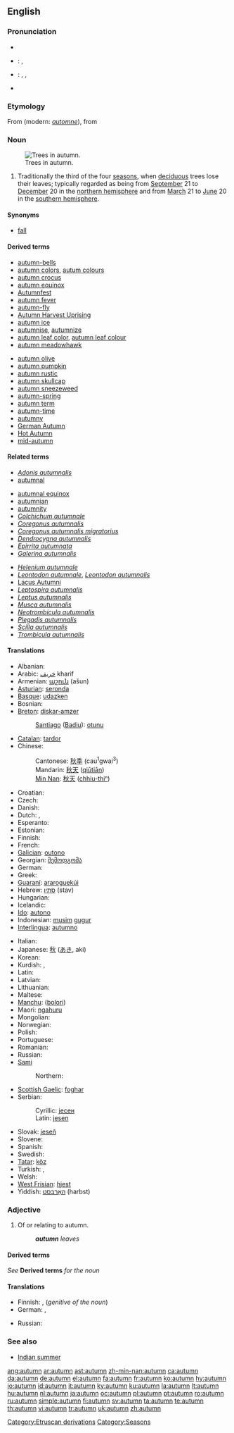 {{also|Autumn}}
==English==
{{wikipedia}}

===Pronunciation===
* {{audio|En-uk-autumn.ogg|audio (UK)}}
* {{a|UK}}: {{IPA|/ˈɔː.təm/}}, {{SAMPA|/"O:.t@m/}}
* {{a|US}}: {{enPR|äʹtəm}}, {{IPA|/ˈɑ.təm/}}, {{SAMPA|/"A.t@m/}}
* {{audio|en-us-autumn.ogg|Audio (US)}}

===Etymology===
From {{etyl|fro}} {{term|autumpne}} (modern: ''[[automne]]''), from {{etyl|la}} {{term|autumnus}}

===Noun===
{{en-noun}}
[[Image:Pidhoretsky Hrad-Park.jpg|thumb|right|Trees in autumn.]]

# Traditionally the third of the four [[season]]s, when [[deciduous]] trees lose their leaves; typically regarded as being from [[September]] 21 to [[December]] 20 in the [[northern hemisphere]] and from [[March]] 21 to [[June]] 20 in the [[southern hemisphere]].

====Synonyms====
* {{qualifier|US}} [[fall]]

====Derived terms====
{{rel-top|Terms derived from ''autumn''}}
<!--"autumnal" comes from Latin-->
* [[autumn-bells]]
* [[autumn colors]], [[autum colours]]
* [[autumn crocus]]
* [[autumn equinox]]
* [[w:Autumnfest|Autumnfest]]
* [[autumn fever]]
* [[autumn-fly]]
* [[w:Autumn Harvest Uprising|Autumn Harvest Uprising]]
* [[autumn ice]]
* [[autumnise]], [[autumnize]]
* [[autumn leaf color]], [[autumn leaf colour]]
* [[autumn meadowhawk]]
{{rel-mid}}
* [[autumn olive]]
* [[autumn pumpkin]]
* [[autumn rustic]]
* [[autumn skullcap]]
* [[autumn sneezeweed]]
* [[autumn-spring]]
* [[autumn term]]
* [[autumn-time]]
* [[autumny]]
* [[w:German Autumn|German Autumn]]
* [[w:Hot Autumn|Hot Autumn]]
* [[mid-autumn]]
{{rel-bottom}}

====Related terms====
{{rel-top|Terms related to ''autumn''}}
* ''[[Adonis autumnalis]]''
* [[autumnal]]<!--from Latin-->
<!--"autumnally" is derived from "autumnal"-->
* [[autumnal equinox]]
* [[autumnian]]
* [[autumnity]]
* ''[[Colchichum autumnale]]''
* ''[[Coregonus autumnalis]]''
* ''[[Coregonus autumnalis migratorius]]''
* ''[[Dendrocygna autumnalis]]''
* ''[[Epirrita autumnata]]''
* ''[[Galerina autumnalis]]''
{{rel-mid}}
* ''[[Helenium autumnale]]''
* ''[[Leontodon autumnale]]'', ''[[Leontodon autumnalis]]''
* [[w:Lacus Autumni|Lacus Autumni]]
* ''[[Leptospira autumnalis]]''
* ''[[Leptus autumnalis]]''
* ''[[Musca autumnalis]]''
* ''[[Neotrombicula autumnalis]]''
* ''[[Plegadis autumnalis]]''
* ''[[Scilla autumnalis]]''
* ''[[Trombicula autumnalis]]''
{{rel-bottom}}

====Translations====
{{rfc-tsort|unparsed language line: *  Sami }}
{{trans-top|season}}
* Albanian: {{t+|sq|vjeshtë|xs=Albanian}}
* Arabic: [[خريف]] kharif
* Armenian: [[աշուն]] (ašun)
* [[Asturian]]: [[seronda]] {{f}}
* [[Basque]]: [[udazken]]
* Bosnian: {{t-|bs|jesen|f}}
* [[Breton]]: [[diskar-amzer]] {{m}}
*: [[Santiago]] ([[Badiu]]): [[otunu]]
* [[Catalan]]: [[tardor]] {{m}}
* Chinese:
*: Cantonese: [[秋季]] (cau<sup>1</sup>gwai<sup>3</sup>)
*: Mandarin: [[秋天]] ([[qiūtiān]])
*: [[Min Nan]]: [[秋天]] ([[chhiu-thiⁿ]])
* Croatian: {{t-|hr|jesen|f|alt=jȅsēn}}
* Czech: {{t+|cs|podzim|m}}
* Danish: {{t+|da|efterår}}
* Dutch: {{t+|nl|herfst|m}}, {{t+|nl|najaar|n}}
* Esperanto: {{t-|eo|aŭtuno|xs=Esperanto}}
* Estonian: {{t-|et|sügis}}
* Finnish: {{t+|fi|syksy}}
* French: {{t+|fr|automne|m}}
* [[Galician]]: [[outono]] {{m}}
* Georgian: [[შემოდგომა]]
* German: {{t+|de|Herbst|m}}
* Greek: {{t+|el|φθινόπωρο|n|tr=fthinóporo|sc=Grek}}
* [[Guaraní]]: [[araroguekúi]]
* Hebrew: [[סתו|סתיו]] (stav) {{m}}
* Hungarian: {{t+|hu|ősz}}
* Icelandic: {{t+|is|haust|n}}
* [[Ido]]: [[autono]]
* Indonesian: [[musim]] [[gugur]]
* [[Interlingua]]: [[autumno]]
{{trans-mid}}
* Italian: {{t+|it|autunno|m}}
* Japanese: [[秋]] ([[あき]], aki)
* Korean: {{t+|ko|가을|tr=ga-eul|sc=Hang}}
* Kurdish: {{t+|ku|payiz|f}}, {{t+|ku|پایز|sc=ku-Arab}}
* Latin: {{t|la|autumnus|m}}
* Latvian: {{t-|lv|rudens|m|xs=Latvian}}
* Lithuanian: {{t+|lt|ruduo|m|xs=Lithuanian}}
* Maltese: {{t-|mt|ħarifa|xs=Maltese}}
* [[Manchu]]: ([[bolori]])
* Maori: [[ngahuru]]
* Mongolian: {{t-|mn|намар|tr=namar|sc=Cyrl|xs=Mongolian}}
* Norwegian: {{t+|no|høst|m}}
* Polish: {{t+|pl|jesień|f}}
* Portuguese: {{t+|pt|outono|m}}
* Romanian: {{t+|ro|toamnă|f}}
* Russian: {{t+|ru|осень|tr=osen'|sc=Cyrl}}
* [[Sami]]
*: Northern: {{tø|se|čakča}}
* [[Scottish Gaelic]]: [[foghar]] {{m}}
* Serbian:
*: Cyrillic: [[јесен#Serbian|јесен]] {{f}}
*: Latin: [[jesen#Serbian|jesen]] {{f}}
* Slovak: [[jeseň]] {{f}}
* Slovene: {{t+|sl|jesen|f}}
* Spanish: {{t+|es|otoño|m}}
* Swedish: {{t+|sv|höst}}
* [[Tatar]]: [[köz]]
* Turkish: {{t+|tr|sonbahar}}, {{t+|tr|güz}}
* Welsh: {{t-|cy|hydref|xs=Welsh}}
* [[West Frisian]]: [[hjest]]
* Yiddish: [[האַרבּסט]] (harbst)
{{trans-bottom}}

===Adjective===
{{en-adj|-}}

# Of or relating to autumn.
#: '''''autumn''' leaves''

====Derived terms====
''See'' '''Derived terms''' ''for the noun''

====Translations====
{{trans-top|of or relating to autumn}}
* Finnish: {{t-|fi|syksyinen}}, {{t+|fi|syksy|alt=syksyn}} (''genitive of the noun'')
* German: {{t+|de|Herbst|alt=Herbst-}}, {{t-|de|herbstlich}}
{{trans-mid}}
* Russian: {{t+|ru|осенний}}
{{trans-bottom}}

===See also===
* [[Indian summer]]

[[Category:Etruscan derivations]]
[[Category:Seasons]]

[[ang:autumn]]
[[ar:autumn]]
[[ast:autumn]]
[[zh-min-nan:autumn]]
[[ca:autumn]]
[[da:autumn]]
[[de:autumn]]
[[el:autumn]]
[[fa:autumn]]
[[fr:autumn]]
[[ko:autumn]]
[[hy:autumn]]
[[io:autumn]]
[[id:autumn]]
[[it:autumn]]
[[ky:autumn]]
[[ku:autumn]]
[[la:autumn]]
[[lt:autumn]]
[[hu:autumn]]
[[nl:autumn]]
[[ja:autumn]]
[[oc:autumn]]
[[pl:autumn]]
[[pt:autumn]]
[[ro:autumn]]
[[ru:autumn]]
[[simple:autumn]]
[[fi:autumn]]
[[sv:autumn]]
[[ta:autumn]]
[[te:autumn]]
[[th:autumn]]
[[vi:autumn]]
[[tr:autumn]]
[[uk:autumn]]
[[zh:autumn]]